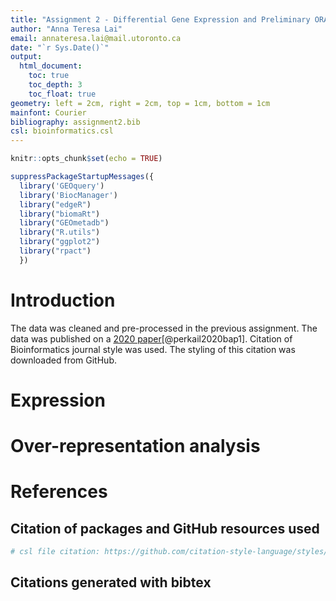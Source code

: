 ```yaml
---
title: "Assignment 2 - Differential Gene Expression and Preliminary ORA"
author: "Anna Teresa Lai"
email: annateresa.lai@mail.utoronto.ca
date: "`r Sys.Date()`"
output: 
  html_document:
    toc: true
    toc_depth: 3
    toc_float: true
geometry: left = 2cm, right = 2cm, top = 1cm, bottom = 1cm
mainfont: Courier
bibliography: assignment2.bib
csl: bioinformatics.csl
---
```


```r
knitr::opts_chunk$set(echo = TRUE)
```

```r
suppressPackageStartupMessages({
  library('GEOquery')
  library('BiocManager')
  library("edgeR")
  library("biomaRt")
  library("GEOmetadb")
  library("R.utils")
  library("ggplot2")
  library("rpact")
  })
```

# Introduction 
The data was cleaned and pre-processed in the previous assignment. The data was published on a [2020 paper](10.1038/s41467-020-16589-8 )[@perkail2020bap1]. Citation of Bioinformatics journal style was used. The styling of this citation was downloaded from GitHub. 

# Expression

# Over-representation analysis

# References

## Citation of packages and GitHub resources used
```r
# csl file citation: https://github.com/citation-style-language/styles/blob/master/bioinformatics.csl
```

## Citations generated with bibtex
